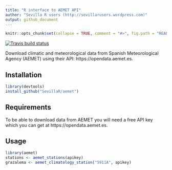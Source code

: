 ```yaml
---
title: "R interface to AEMET API"
author: "Sevilla R users (http://sevillarusers.wordpress.com)"
output: github_document
---
```


```r
knitr::opts_chunk$set(collapse = TRUE, comment = "#>", fig.path = "README-")
```

[![Travis build status](https://travis-ci.org/SevillaR/aemet.svg?branch=master)](https://travis-ci.org/SevillaR/aemet)


Download climatic and meteorological data from Spanish Meteorological Agency (AEMET) using their API: https://opendata.aemet.es.


## Installation

```r
library(devtools)
install_github("SevillaR/aemet")
```

## Requirements

To be able to download data from AEMET you will need a free API key which you can get at https://opendata.aemet.es.

## Usage

```r
library(aemet)
stations <- aemet_stations(apikey)
grazalema <- aemet_climatology_station("5911A", apikey)
```

